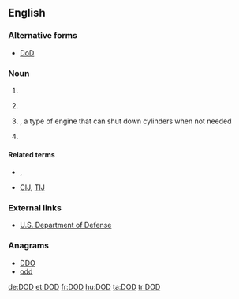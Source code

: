{{also|dod|död|død}}
==English==

===Alternative forms===
* [[DoD]]

===Noun===
{{en-noun|?}}

# {{initialism of|[[date|Date]] of [[death|Death]]|lang=en}}
# {{context|US|military|lang=en}} {{initialism of|w:Department of Defense|Department of Defense|lang=en}}
# {{context|automotive|lang=en}} {{initialism of|displacement-on-demand|lang=en}}, a type of engine that can shut down cylinders when not needed
# {{context|printing}} {{initialism of|drop-on-demand|lang=en}}

====Related terms====
* {{sense|military}} {{l|en|DND}}, {{l|en|MOD}}
* {{sense|printing}} [[CIJ]], [[TIJ]]

===External links===
* [http://www.defenselink.mil/ U.S. Department of Defense]

===Anagrams===
* [[DDO#English|DDO]]
* [[odd#English|odd]]

[[de:DOD]]
[[et:DOD]]
[[fr:DOD]]
[[hu:DOD]]
[[ta:DOD]]
[[tr:DOD]]